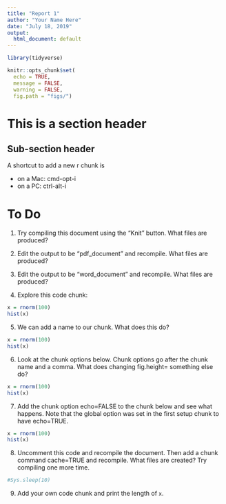 ```yaml
---
title: "Report 1"
author: "Your Name Here"
date: "July 18, 2019"
output:
  html_document: default
---
```


```r
library(tidyverse)

knitr::opts_chunk$set(
  echo = TRUE,
  message = FALSE,
  warning = FALSE,
  fig.path = "figs/")
```



# This is a section header

## Sub-section header

A shortcut to add a new r chunk is 

- on a Mac: cmd-opt-i
- on a PC: ctrl-alt-i

# To Do

1. Try compiling this document using the "Knit" button. What files are produced?
2. Edit the output to be "pdf_document" and recompile. What files are produced?
3. Edit the output to be "word_document" and recompile. What files are produced?

4. Explore this code chunk:

```r
x = rnorm(100)
hist(x)
```

5. We can add a name to our chunk. What does this do?

```r
x = rnorm(100)
hist(x)
```

6. Look at the chunk options below. Chunk options go after the chunk name and a comma. What does changing fig.height= something else do?

```r
x = rnorm(100)
hist(x)
```

7. Add the chunk option echo=FALSE to the chunk below and see what happens. Note that the global option was set in the first setup chunk to have echo=TRUE.

```r
x = rnorm(100)
hist(x)
```

8. Uncomment this code and recompile the document. Then add a chunk command cache=TRUE and recompile. What files are created? Try compiling one more time. 

```r
#Sys.sleep(10)
```

9. Add your own code chunk and print the length of `x`.
